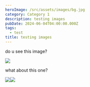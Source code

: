 ```yaml
---
heroImage: /src/assets/images/bg.jpg
category: Category 1
description: testing images
pubDate: 2024-06-04T04:00:00.000Z
tags:
  - test
title: testing images
---
```


do u see this image?

![](/src/assets/images/banner.jpg)

what about this one?

![](/src/assets/images/Key_west/GPTempDownload.jpeg)![](/src/assets/images/jr-korpa-9XngoIpxcEo-unsplash.jpg)
